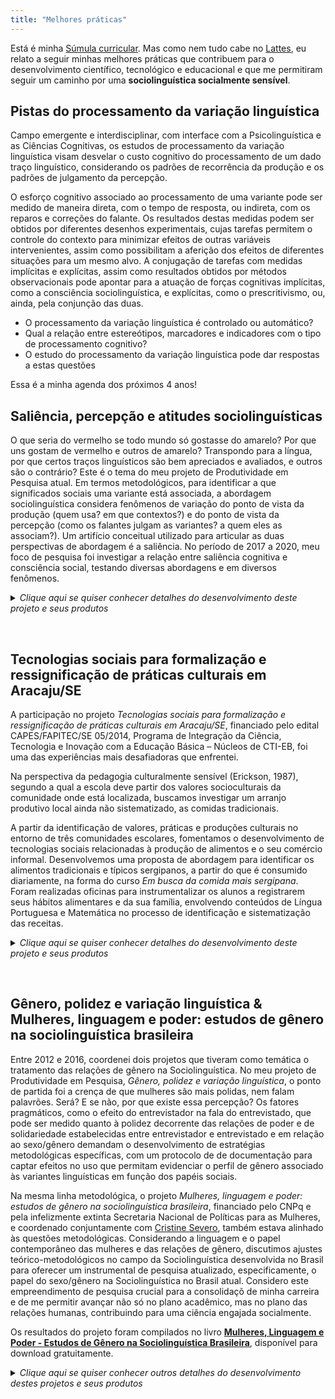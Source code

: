 ```yaml
---
title: "Melhores práticas"
---
```


Está é minha <a href="CV.pdf#" class="download" title="Download CV as PDF">Súmula curricular</a>. Mas como nem tudo cabe no [Lattes](http://lattes.cnpq.br/2582841591375626), eu relato a seguir minhas melhores práticas que contribuem para o desenvolvimento científico, tecnológico e educacional e que me permitiram seguir um caminho por uma **sociolinguística socialmente sensível**. 

## **Pistas do processamento da variação linguística**

Campo emergente e interdisciplinar, com interface com a Psicolinguística e as Ciências Cognitivas, os estudos de processamento da variação linguística visam desvelar o custo cognitivo do processamento de um dado traço linguístico, considerando os padrões de recorrência da produção e os padrões de julgamento da percepção. 

O esforço cognitivo associado ao processamento de uma variante pode ser medido de maneira direta, com o tempo de resposta, ou indireta, com os reparos e correções do falante. Os resultados destas medidas podem ser obtidos por diferentes desenhos experimentais, cujas tarefas permitem o controle do contexto para minimizar efeitos de outras variáveis intervenientes, assim como possibilitam a aferição dos efeitos de diferentes situações para um mesmo alvo. A conjugação de tarefas com medidas implícitas e explícitas, assim como resultados obtidos por métodos observacionais pode apontar para a atuação de forças cognitivas implícitas, como a consciência sociolinguística, e explícitas, como o prescritivismo, ou, ainda, pela conjunção das duas. 

- O processamento da variação linguística é controlado ou automático? 
- Qual a relação entre estereótipos, marcadores e indicadores com o tipo de processamento cognitivo? 
- O estudo do processamento da variação linguística pode dar respostas a estas questões 

Essa é a minha agenda dos próximos 4 anos!


## **Saliência, percepção e atitudes sociolinguísticas**

O que seria do vermelho se todo mundo só gostasse do amarelo? Por que uns gostam de vermelho e outros de amarelo? Transpondo para a língua, por que certos traços linguísticos são bem apreciados e avaliados, e outros são o contrário? Este é o tema do meu projeto de Produtividade em Pesquisa atual. 
Em termos metodológicos, para identificar a que significados sociais uma variante está associada, a abordagem sociolinguística considera fenômenos de variação do ponto de vista da produção (quem usa? em que contextos?) e do ponto de vista da percepção (como os falantes julgam as variantes? a quem eles as associam?). Um artifício conceitual utilizado para articular as duas perspectivas de abordagem é a saliência. No período de 2017 a 2020, meu foco de pesquisa foi investigar a relação entre saliência cognitiva e consciência social, testando diversas abordagens e em diversos fenômenos. 

<details>
  <summary markdown="span"> *Clique aqui se quiser conhecer detalhes do desenvolvimento deste projeto e seus produtos* </summary>

- No artigo [**Saliência estrutural, distribucional e sociocognitiva**](https://doi.org/10.4025/actascilangcult.v40i2.41173), discuti os diferentes tipos de saliência que atuam no processamento da variação linguística, tanto na produção quanto na percepção. 

- Na produção, observamos, eu, [Bruno Pinheiro](http://lattes.cnpq.br/0308930203332747) e [Paloma Cardoso](http://lattes.cnpq.br/5477985767644106), a [**Saliência na conservação de /d/ no segmento /ndo/: efeitos sociais e estilísticos**](http://dx.doi.org/10.22409/gragoata.2018n46a1123). 

- A variação entre *nós* e *a gente* é um fenômeno que permite contrastar a percepção e produção, como no artigo [**Uso, crença e atitudes na variação na primeira pessoa do plural no Português Brasileiro**](https://www.scielo.br/scielo.php?pid=S0102-44502016000400889&script=sci_abstract&tlng=pt), ou verificar os efeitos de fatores externos no julgamento em testes de reação subjetiva, como apresentamos, eu, [Paloma Cardoso](http://lattes.cnpq.br/5477985767644106) e [Paula Yasmim Gois](http://lattes.cnpq.br/3958889695579348), no capítulo [**A percepção da variação na primeira pessoa do plural: efeitos do monitoramento estilístico e da urbanização**](https://www.researchgate.net/publication/329911004_A_percepcao_da_variacao_na_primeira_pessoa_do_plural_efeitos_do_monitoramento_estilistico_e_da_urbanizacao).

- Mas nenhum fenômeno supera a palatalização para o estudo dos efeitos de saliência no processamento da variação. Junto com [Adelmileise de Oliveira](http://lattes.cnpq.br/3192180180719815), neste capítulo mostramos [**Percepção e atitudes linguísticas em relação às africadas pós-alveolares em Sergipe**](https://openaccess.blucher.com.br/article-details/percepcao-e-atitudes-linguisticas-20312) considerando os dois contextos: palatalização regressiva e palatalização progressiva em um teste de reação subjetiva do tipo *verbal guise*. Os resultados foram refinados para considerar os efeitos da concordância entre participantes e o método está descrito em [**Kappa statistic for judgment agreement in Sociolinguistics**](http://dx.doi.org/10.17851/2237-2083.0.0.1591-1612), cuja versão preliminar foi apresentada no [**46 NWAV**](Production and perception of affricate /t/ and /d/ in Northeastern Brazil In: 46 New Ways of Analyzing Variation - NWAV).

- Pensando em estratégias metodológicas para medir os efeitos da sensibilidade à frequência de um traço linguístico (especificamente a palatalização regressiva e progressiva), repliquei o experimento do *monitor sociolinguístico*, cujos resultados foram apresentados no [**47 NWAV**](https://s18798.pcdn.co/nwav47/wp-content/uploads/sites/7918/2018/10/NWAV47Program-final2-1.pdf) e selecionado para publicação no volume do periódico UPenn WP dedicado aos trabalhdos do evento: [**Effects of the linguistic processing: palatals in Brazilian Portuguese and the sociolinguistic monitor**](https://repository.upenn.edu/pwpl/vol25/iss2/4/).

- No estudo da variação linguística, por limitação metodológica, uma única variável costuma ser isolada para seu comportamento ser observado, tanto na produção como na percepção. Por isso, junto com [Victor Renê Andrade Souza](http://lattes.cnpq.br/6402436577817417), realizamos um experimento com um conjunto de traços linguísticos variáveis, me diferentes níveis de consciência. [**Discriminação de palavras e efeitos da variação linguística**](http://comissoes.sbc.org.br/ce-pln/stil2019/proceedings-stil-2019-Final-Publicacao.pdf) apresenta estes resultados, considerando o efeito do tempo de resposta.

- Em busca de diversidade metodológica para desvelar os efeitos da saliência no processamento, observei pistas indiretas, como [**Reparos na leitura em voz alta como pistas de consciência sociolinguística**](https://www.researchgate.net/publication/342346890_Reparos_na_leitura_em_voz_alta_como_pistas_de_consciencia_sociolinguistica), que apontam para padrões de apreciação social para além de indicadores, marcadores e estereótipos. 
  
- Outros domínios da língua também são sensíveis ao nível de consciência, como eu e [Bruno Pinheiro](http://lattes.cnpq.br/0308930203332747) mostramos no artigo [**Estereótipos na concordância de gênero em profissões: efeitos de frequência e saliência**](), com efeitos inclusive no tempo de leitura, como em [**Leitura de palavras-tabu e efeitos de gênero**]()
</details>
<p>&nbsp;</p>

## **Tecnologias sociais para formalização e ressignificação de práticas culturais em Aracaju/SE**

A participação no projeto *Tecnologias sociais para formalização e ressignificação de práticas culturais em Aracaju/SE*, financiado pelo edital CAPES/FAPITEC/SE 05/2014, Programa de Integração da Ciência, Tecnologia e Inovação com a Educação Básica – Núcleos de CTI-EB, foi uma das experiências mais desafiadoras que enfrentei. 

Na perspectiva da pedagogia culturalmente sensível (Erickson, 1987), segundo a qual a escola deve partir dos valores socioculturais da comunidade onde está localizada, buscamos investigar um arranjo produtivo local ainda não sistematizado, as comidas tradicionais. 
 
A partir da identificação de valores, práticas e produções culturais no entorno de três comunidades escolares, fomentamos o desenvolvimento de tecnologias sociais relacionadas à produção de alimentos e o seu comércio informal. Desenvolvemos uma proposta de abordagem para identificar os alimentos tradicionais e típicos sergipanos, a partir do que é consumido diariamente, na forma do curso *Em busca da comida mais sergipana*. Foram realizadas oficinas para instrumentalizar os alunos a registrarem seus hábitos alimentares e da sua família, envolvendo conteúdos de Língua Portuguesa e Matemática no processo de identificação e sistematização das receitas. 

<details>
  <summary markdown="span"> *Clique aqui se quiser conhecer detalhes do desenvolvimento deste projeto e seus produtos* </summary>

- Curso [**Em busca da comida mais sergipana**](http://ri.ufs.br/jspui/handle/riufs/13465), disponível no Repositório Institucional da Universidade Federal de Sergipe, que pode ser replicado em outras escolas ou adaptado para outras realidades.

- Inicialmente pensado como manual para a orientação da equipe, o livro [**Documentação Sociolinguística, coleta de dados e ética em pesquisa**](http://www.livraria.ufs.br/produto/documentacao-sociolinguistica-coleta-de-dados-e-etica-em-pesquisa/), publicado pela Editora da Universidade Federal de Sergipe e disponível gratuitamente para *download*, em que são apresentados as diretrizes de documentação sociolinguística em espaço escolar, bem como orientações para atendimento aos preceitos de ética em pesquisa científica. 

- Capítulo [**Processos fonológicos que passam da fala para a leitura**](http://www.livraria.ufs.br/produto/leitura-escrita-e-literatura-intersecoes-e-convergencias/), do livro organizado por [Isabel Azevedo](http://lattes.cnpq.br/0314316437786531) e [Alberto Roiphe](http://lattes.cnpq.br/1857856300373125) publicado pela Editora da Universidade Federal de Sergipe e disponível gratuitamente para *download*, em que são analisados processos fonológicos variáveis na fala e na leitura dos estudantes das escolas envolvidas no projeto que participaram da ação de documentação linguística. Estes resultados subsidiaram a proposta de controle de fluência em leitura e diagnóstico de perfil de leitor.

- Artigo [**Pistas dos processos de decodificação que levam à compreensão da leitura**](), publicado na revisa Letras de Hoje, em coautoria com minha orientanda de doutorado [Alessandra Pereira Gomes Machado](http://lattes.cnpq.br/2820872438732446), em que apresentamos uma proposta de diagnóstico de perfil de leitor, considerando as pistas de processos de automaticidade na decodificação que levam à compreensão da leitura, com a participação de estudantes da educação básica das escolas envolvidas no projeto.

- Artigo [**Enem: motivações e expectativas de estudantes da rede pública estadual de Sergipe**](https://www.scientiaplena.org.br/sp/article/view/3466), resultado de um trabalho selecionado para apresentação no Encontro Nacional Ciência e Habilidades Socioemocionais (CHA-SE),em 2016, e posteriormente publicado na revista Scientia Plena, e que foi desenvolvido junto com os bolsistas de Iniciação Científica vinculados ao projeto em duas das escolas, Colégio Estadual Atheneu Sergipense e Colégio Estadual Ministro Petrônio Portela, avaliando expectativas prévias e posteriores à realização do Enem. Os resultados evidenciam as diferenças entre as escolas.

Além destes produtos, a formação de recursos humanos foi um diferencial: [Alessandra Machado](http://ri.ufs.br/jspui/handle/riufs/10982) e [Andréa Matos](http://ri.ufs.br/jspui/handle/riufs/9199) desenvolveram suas teses de doutorado, [Rosângela Barros](http://ri.ufs.br/jspui/handle/riufs/5701) desenvolveu sua dissertação de mestrado, e três bolsistas de Iniciação Científica do projeto atualmente são mestrandos: [Paloma Batista Cardoso](http://lattes.cnpq.br/5477985767644106), [Victor Renê Andrade Souza](http://lattes.cnpq.br/6402436577817417) e [Lucas Santos Silva](http://lattes.cnpq.br/1099393463964639), que foi agraciado em [2018](https://fapitec.se.gov.br/static/files/73/X%20PRÊMIO%20JOÃO%20RIBEIRO%20-%20RESULTADO%20FINAL.pdf) e em [2017](https://fapitec.se.gov.br/encerrados/129/EDITAL%2004.2017%20PREMIO) com o Prêmio João Ribeiro de Divulgação Científica na categoria Jovem Cientista, com produtos derivados deste projeto.

</details>

<p>&nbsp;</p>

## **Gênero, polidez e variação linguística** & **Mulheres, linguagem e poder: estudos de gênero na sociolinguística brasileira**

Entre 2012 e 2016, coordenei dois projetos que tiveram como temática o tratamento das relações de gênero na Sociolinguística. No meu projeto de Produtividade em Pesquisa, *Gênero, polidez e variação linguística*, o ponto de partida foi a crença de que mulheres são mais polidas, nem falam palavrões. Será? E se não, por que existe essa percepção? Os fatores pragmáticos, como o efeito do entrevistador na fala do entrevistado, que pode ser medido quanto à polidez decorrente das relações de poder e de solidariedade estabelecidas entre entrevistador e entrevistado e em relação ao sexo/gênero demandam o desenvolvimento de estratégias metodológicas específicas, com um protocolo de de documentação para captar efeitos no uso que permitam evidenciar o perfil de gênero associado às variantes linguísticas em função dos papéis sociais. 

Na mesma linha metodológica, o projeto *Mulheres, linguagem e poder: estudos de gênero na sociolinguística brasileira*, financiado pelo CNPq e pela infelizmente extinta Secretaria Nacional de Políticas para as Mulheres, e coordenado conjuntamente com [Cristine Severo](http://lattes.cnpq.br/3566456623347060), também estava alinhado às questões  metodológicas. Considerando a linguagem e o papel contemporâneo das mulheres e das relações de gênero, discutimos ajustes teórico-metodológicos no campo da Sociolinguística desenvolvida no Brasil para oferecer um instrumental de pesquisa atualizado, especificamente, o papel do sexo/gênero na Sociolinguística no Brasil atual.
Considero este empreendimento de pesquisa crucial para a consolidaçõ de minha carreira e de me permitir avançar não só no plano acadêmico, mas no plano das relações humanas, contribuindo para uma ciência engajada socialmente.

Os resultados do projeto foram compilados no livro [**Mulheres, Linguagem e Poder - Estudos de Gênero na Sociolinguística Brasileira**](https://openaccess.blucher.com.br/article-list/mulheres-linguagem-e-poder-287/list#undefined), disponível para download gratuitamente.

<details>
  <summary markdown="span"> *Clique aqui se quiser conhecer outros detalhes do desenvolvimento destes projetos e seus produtos* </summary>

- O capítulo [**(Re)Discutindo Sexo/Gênero na Sociolinguística**](https://openaccess.blucher.com.br/article-details/rediscutindo-sexognero-na-sociolingustica-19654) traça um panorama teórico e metodológico do tratamento desta variável nos estudos sociolinguísticos brasileiros, e dá os direcionais para o trabalho do grupo quanto ao tratamento desta categoria, inspirando ações de documentação linguística que considerem a gradiência de gênero em termos de identidade, orientação e expressão, conhecido como [*Biscoito do gênero*](https://www.genderbread.org/wp-content/uploads/2017/01/genderbread-social-card.png)

- Um desses métodos de documentação linguística está descrito em [**Redes sociais, variação linguística e polidez: procedimentos de coleta de dados**](https://openaccess.blucher.com.br/article-details/redes-sociais-variao-lingustica-e-polidez-procedimentos-de-coleta-de-dados-18958), desenvolvido em coautoria com a atual doutoranda e professora da Universidade Estadual de Santa Cruz [Andreia Silva Araujo](http://lattes.cnpq.br/9184573743061880) e [Kelly Carine do Santos](http://lattes.cnpq.br/1064867139869114). O protocolo foi empregado para descrever efeitos de polidez na primeira pessoa do plural, como no artigo [**Efeitos de polidez na variação na primeira pessoa do plural**](https://periodicos.ufjf.br/index.php/veredas/article/view/28150), publicado na revista Veredas e em coautoria com  [Kelly Carine do Santos](http://lattes.cnpq.br/1064867139869114), e [**Primeira pessoa do plural com referência genérica e a polidez linguística**](https://www.e-publicacoes.uerj.br/index.php/soletras/article/view/22491), publicado na revista Soletras e em coautoria com a doutoranda [Josilene de Jesus Mendonça](http://lattes.cnpq.br/7474484033588320).

- Também com o mesmo protocolo de coleta, no artigo [**Assalto ao turno em interações assimétricas de sexo/gênero: disputa e cooperação**](https://doi.org/10.26512/les.v20i1.11254), em coautoria com [Rebeca Rodrigues de Santana](http://lattes.cnpq.br/7843680671771834) e publicado na revista Linguagem & Sociedade, evidenciamos que o trabalho interacional de homens e mulheres é diferenciado, o que se evidencia por meio dos recursos linguísticos empregados pelos interactantes.

- Um trabalho de natureza etnográfica e de documentação de comunidades de práticas que tamb;em subsidiou o estudo de gênero foi o realizado por [Cristiane Santana Ribeiro](http://lattes.cnpq.br/6931574024597073) e [Thais Andrade Correa](http://lattes.cnpq.br/8838616973771031), no capítulo [**Relações de gênero e formas de tratamento em uma comunidade religiosa**](https://openaccess.blucher.com.br/article-details/relaes-de-gnero-e-formas-de-tratamento-em-uma-comunidade-religiosa-19665). Na [comunidade do Açuzinho](https://doi.org/10.21665/2318-3888.v2n3p194-217), um grupo religioso de mulheres, com uma líder mulher, tem padrões linguísticos das formas de tratamento ditados pelo único homem. 

- E em uma abordagem de percepção, no capítulo [**Inclusão, cooperação e gênero**](https://www.researchgate.net/publication/339339566_Genero_e_linguagem_formas_e_usos), do livro *Gênero e lingua(gem): formas e usos*, junto com [Josilene de Jesus Mendonça](http://lattes.cnpq.br/7474484033588320), são elicidadas as crenças subjacentes à escolha de pronomes possesivos de primeira pessoa do plural em função dos gêneros dos participantes.

Este projeto também envolveu uma equipe grande e fomentou a formação acadêmica de mestrado de [Andreia Silva Araujo](http://lattes.cnpq.br/9184573743061880) e [Josilene de Jesus Mendonça](http://lattes.cnpq.br/7474484033588320) (ambas atualmente doutorandas), [Kelly Carine do Santos](http://lattes.cnpq.br/1064867139869114), [Rebeca Rodrigues de Santana](http://lattes.cnpq.br/7843680671771834), [Cristiane Santana Ribeiro](http://lattes.cnpq.br/6931574024597073) e [Thaís Andrade Corrêa](http://lattes.cnpq.br/8838616973771031). 
</details>
<p>&nbsp;</p>
